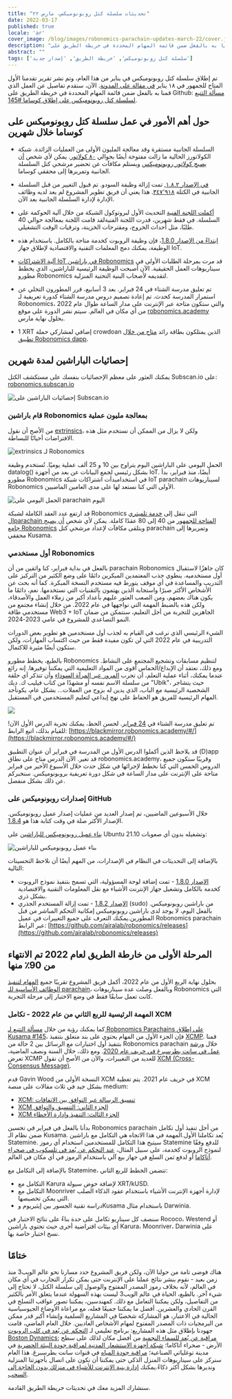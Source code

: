 ```yaml
---
title: "تحديثات سلسلة كتل روبونوميكس، مارس ٢٢"
date: 2022-03-17
published: true
locale: 'ar'
cover_image: /blog/images/robonomics-parachain-updates-march-22/cover.jpg
description: "تم إطلاق سلسلة كتل روبونوميكس في يناير من هذا العام، وتم نشر تقرير تقدمنا الأول المتاح للجمهور في ١٨ يناير في مقالة على المدونة. الآن، سنقدم تفاصيل عن العمل الذي قمنا به بالفعل ضمن قائمة المهام المحددة في خريطة الطريق على Github"
abstract: ""
tags: ['سلسلة كتل روبونوميكس', 'خريطة الطريق', 'إصدار جديد']
---
```


تم إطلاق سلسلة كتل روبونوميكس في يناير من هذا العام، وتم نشر تقرير تقدمنا الأول المتاح للجمهور في ١٨ يناير [في مقالة على المدونة](https://robonomics.network/blog/parachain-on-kusama-first-week-report/). الآن، سنقدم تفاصيل عن العمل الذي قمنا به بالفعل ضمن قائمة المهام المحددة في خريطة الطريق على Github: [مسألة التتبع لسلسلة كتل روبونوميكس على إطلاق كوساما #145](https://github.com/airalab/robonomics/issues/145).

## حول أهم الأمور في عمل سلسلة كتل روبونوميكس على كوساما خلال شهرين

- السلسلة الجانبية مستقرة وقد معالجة المليون الأولى من العمليات الزائدة. شبكة الكولاتورز الحالية ما زالت مفتوحة أيضًا بحوالي [٨٠ كولاتور](https://telemetry.parachain.robonomics.network/#list/Robonomics). يمكن لأي شخص [أن يصبح كولاتور روبونوميكس](https://wiki.robonomics.network/docs/en/how-to-launch-the-robonomics-collator/) ويستلم مكافآت عن تحضير مرشحي كتل السلسلة الجانبية وتمريرها إلى محققي كوساما.

- [في الإصدار ١.٨.٢](https://github.com/airalab/robonomics/releases/tag/v1.8.2), تمت إزالة وظيفة السودو. تم قبول التغيير من قبل السلسلة الجانبية في الكتلة [٣٤٧٬٩١٨](https://robonomics.subscan.io/block/347918). هذا يعني أن فريق تطوير المشروع لم يعد لديه وظائف الإدارة لإدارة السلسلة الجانبية بعد الآن.

- [أكملت اللجنة الفنية](https://polkadot.js.org/apps/#/techcomm) التحديث الأول لبروتوكول الشبكة من خلال آلية الحوكمة على السلسلة. في فقط شهرين، قدرت اللجنة الفنيةلقد قامت اللجنة بمعالجة حوالي 40 طلبًا، مثل أحداث الخروج، ومقترحات الخزينة، وترقيات الوقت التشغيلي.

- [ابتداءً من الإصدار 1.8.0](https://github.com/airalab/robonomics/releases/tag/v1.8.0)، فإن وظيفة الروبوت كخدمة متاحة بالكامل. باستخدام هذه الوظيفة، يمكنك دمج المعلمات التقنية والاقتصادية لإطلاق جهاز IoT.

- [آلية الاشتراكات IoT في باراشين Robonomics](https://wiki.robonomics.network/docs/en/get-subscription/) قد مرت بمرحلة الطلبات الأولى في سيناريوهات العمل الحقيقية. الآن أصبحت الوظيفة الرئيسية للباراشين، الذي يخطط مطورو Robonomics لتقديمه لأصحاب البنية التحتية المنزلية.

- تم تعليق مدرسة الشتاء في 24 فبراير. بعد 3 أسابيع، قرر المطورون التخلي عن استمرار المدرسة كحدث. تم إعادة تصميم دروس مدرسة الشتاء كدورة تعريفية لـ Robonomics، والتي ستكون متاحة عبر الإنترنت على مدار الساعة طوال عام 2022 من أي مكان في العالم. سيتم نشر الدورة على موقع [robonomics.academy](https://robonomics.academy/) بحلول نهاية مارس.

- 1 XRT إضافي لمشاركي حملة crowdoan الذين يمتلكون بطاقة رائد [متاح من خلال تطبيق Robonomics dapp](https://robonomics.app/#/bonus-for-pioneer).

## إحصائيات الباراشين لمدة شهرين

يمكنك العثور على معظم الإحصائيات بنفسك على مستكشف الكتل Subscan.io على: [robonomics.subscan.io](https://robonomics.subscan.io)

![إحصائيات الباراشين على Subscan.io](/blog/images/robonomics-parachain-updates-march-22/robonomics-parachain-subscan.jpg)

### قام باراشين Robonomics بمعالجة مليون عملية

من الأصح أن نقول [extrinsics](https://wiki.polkadot.network/docs/build-protocol-info#extrinsics)، ولكن لا يزال من الممكن أن نستخدم مثل هذه الافتراضات أحيانًا للبساطة.

![extrinsics لـ Robonomics](/blog/images/robonomics-parachain-updates-march-22/montly-extrinsics.png)

الحمل اليومي على الباراشين اليوم يتراوح بين 10 و 25 ألف عملية يوميًا. تُستخدم وظيفة datalog() بشكل رئيسي لجمع البيانات عن بعد من أجهزة IoT. أيضًا، منذ فبراير، بدأ مطورو Robonomics في استخدامبدأت اشتراكات شبكة IoT parachain لسيناريوهات Robonomics الأولى التي كنا نستعد لها على مدى العامين الماضيين.

![الحمل اليومي على parachain اليوم](/blog/images/robonomics-parachain-updates-march-22/robonomics-parachain-transactions.jpg)

قد ارتفع عدد العقد الكاملة لشبكة Robonomics التي تنقل إلى [خدمة تلميتري الparachain المتاحة للجمهور](https://telemetry.parachain.robonomics.network/#list/Robonomics) من 40 إلى 80 عقدًا كاملة. يمكن لأي شخص [أن يصبح جامع Robonomics](https://wiki.robonomics.network/docs/en/how-to-launch-the-robonomics-collator/) ويتلقى مكافآت لإعداد مرشحي كتل parachain وتمريرها إلى محققي Kusama.

### أول مستخدمي Robonomics

بالفعل في بداية فبراير، كنا واثقين من أن parachain Robonomics كان جاهزًا لاستقبال أول مستخدميه. ينطوي جذب المعتمدين المبكرين دائمًا على وضع الكثير من التركيز على التدريب والمساعدة في أي موقف يتورط فيه مستخدم النسخة المبكرة. كما أنه بحث عن الأشخاص الأكثر صبرًا واستجابة الذين يهتمون بالتقنيات التي نستخدمها. نعم، دائمًا ما يكون هناك بعضهم، ومن الصعب العثور عليهم بأعداد أكبر من زملاء العمل والأصدقاء، ولكن هذه بالضبط المهمة التي نواجهها في عام 2022. من خلال إنشاء مجتمع من مستخدمي طاقة Web3 + IoT الجاهزين للتجربة من أجل التعليم، سنتمكن من ضمان النمو التصاعدي للمشروع في عامي 2023-2024.

الشيء الرئيسي الذي نرغب في القيام به لجذب أول مستخدمين هو تطوير بعض الدورات التدريبية في عام 2022 التي لن تكون مفيدة فقط من حيث اكتساب المهارات، ولكن ستكون أيضًا مثيرة للاكتمال.

بالطبع، يخطط مطورو Robonomics لتنظيم مسابقات وتشجيع المجتمع على النشاط. ومع ذلك، نعتقد أن الإبداع/الحماس أقوى من المواد التعليمية التي يمكننا توفيرها. إنه رائع عندما يمكنك، أثناء عملية التعلم، أن تجرب [المرور عبر المرآة السوداء](https://blackmirror.robonomics.academy/#/) وأن تتذكر أي حلقة من سلسلة الاسم نفسه أو مشهدًا من كتاب فيليب ك. ديك "Ubik"، حيث يتشاجر الشخصية الرئيسية مع الباب، الذي يدين له بزوج من العملات... بشكل عام، يكونأحد المهام الرئيسية للفريق هو الحفاظ على نهج إبداعي لتعليم المستخدمين في المستقبل.

![](/blog/images/robonomics-parachain-updates-march-22/blackmirror-lesson.jpg)

تم تعليق مدرسة الشتاء في [24 فبراير](https://twitter.com/EnsRationis/status/1496885398404059136). لحسن الحظ، يمكنك تجربة الدرس الأول الآن! للقيام بذلك، اتبع الرابط: [https://blackmirror.robonomics.academy/#/](https://blackmirror.robonomics.academy/#/)

قد يلاحظ الذين أكملوا الدرس الأول من المدرسة في فبراير أن عنوان التطبيق (D)app قد تغير. الآن الدرس متاح على نطاق robonomics.academy، وقريبًا ستكون جميع الدروس الخمس التي كنا نخطط لإجرائها في شكل حدث خلال الأسبوع الأخير من فبراير متاحة على الإنترنت على مدار الساعة في شكل دورة تعريفية بروبونوميكس. سنخبركم عن ذلك بشكل منفصل.

### إصدارات روبونوميكس على GitHub

خلال الأسبوعين الماضيين، تم إصدار العديد من عمليات إصدار عميل روبونوميكس. الإصدار الأكثر صلة في وقت كتابة هذا هو [1.8.4](https://github.com/airalab/robonomics/releases).

[بناء عميل روبونوميكس للباراشين](https://wiki.robonomics.network/docs/en/how-to-build-collator-node/) على Ubuntu 21.10 وتشغيله بدون أي صعوبات:

![بناء عميل روبونوميكس للباراشين](/blog/images/robonomics-parachain-updates-march-22/building-client-for-robonomics-parachain.jpg)

بالإضافة إلى التحديثات في النظام في الإصدارات، من المهم أيضًا أن نلاحظ التحسينات التالية:

- [الإصدار 1.8.0](https://github.com/airalab/robonomics/releases/tag/v1.8.0) - تمت إضافة لوحة المسؤولية، التي تسمح بتنفيذ نموذج الروبوت كخدمة بالكامل وتشغيل جهاز الإنترنت الأشياء مع نقل المعلومات التقنية والاقتصادية بشكل ذري.
- [الإصدار 1.8.2](https://github.com/airalab/robonomics/releases/tag/v1.8.2) - تمت إزالة المستخدم الجذري (sudo) من باراشين روبونوميكس. بالفعل اليوم، لا يوجد لدى باراشين روبونوميكس إمكانية التحكم المباشر من قبل المطورين.يمكنك التعرف على جميع التغييرات في عميل Robonomics parachain عبر الرابط: [https://github.com/airalab/robonomics/releases](https://github.com/airalab/robonomics/releases)

## المرحلة الأولى من خارطة الطريق لعام 2022 تم الانتهاء من 90٪ منها

بحلول نهاية الربع الأول من عام 2022، أكمل فريق المشروع تقريبًا جميع [المهام لتنفيذ الوظائف الأساسية للـ parachain](https://github.com/airalab/robonomics/issues/145)، وبالفعل وصلت عدة سيناريوهات Robonomics التي كانت تعمل سابقًا فقط في وضع الاختبار إلى مرحلة التجربة.

### المهمة الرئيسية للربع الثاني من عام 2022 - تكامل XCM

كما يمكنك رؤية من خلال [مسألة التتبع لـ Robonomics Parachains على إطلاق Kusama #145](https://github.com/airalab/robonomics/issues/145)، فإن الجزء الأول من المهام يحتوي على بند متعلق بتنفيذ [XCMP](https://research.web3.foundation/en/latest/polkadot/XCMP/index.html). قمنا بتنفيذ أول اختبارات مع الرسائل بين 2 حالة من Robonomics parachain خلال [ورشة عمل في سانت بطرسبرغ في خريف عام 2020](https://youtu.be/zCH7RuIHEMg). ومع ذلك، خلال السنة ونصف الماضية، تعرض XCMP للعديد من التغييرات، والآن من الأصح أن نقول [XCM (Cross-Consensus Message)](https://wiki.polkadot.network/docs/learn-crosschain).

قدم Gavin Wood النسخة الأولى من XCM في خريف عام 2021. يتم تغطية XCM بشكل جيد في ثلاث مقالات على منصة medium:

- [XCM: تنسيق الرسالة عبر التوافق بين الاتفاقات](https://medium.com/polkadot-network/xcm-the-cross-consensus-message-format-3b77b1373392)
- [XCM الجزء الثاني: التنسيق والتوافق](https://medium.com/polkadot-network/xcm-part-ii-versioning-and-compatibility-b313fc257b83)
- [XCM الجزء الثالث: التنفيذ وإدارة الأخطاء](https://medium.com/polkadot-network/xcm-part-iii-execution-and-error-management-ceb8155dd166)

بدأنا بالفعل في فبراير في تحسين Robonomics parachain من أجل تنفيذ أول تكامل ضمن نظام الـ Kusama. يُعد تكاملنا الأول.المهمة في هذا الاتجاه هي التكامل مع باراشين Statemine. سيتيح هذا التكامل للمستخدمين استخدام أي رموز Statemine للدفع وفقًا لنموذج الروبوت كخدمة، على سبيل المثال، [عند التحكم عن بُعد في تلسكوب في صحراء أتاكاما](http://telescope.merklebot.com/) أو لدفع ثمن السلع في جهاز بيع آلي باستخدام الرموز في أي مكان في العالم.

بالإضافة إلى التكامل مع Statemine، تتضمن الخطط للربع الثاني:

- التكامل مع Karura لإضافة حوض سيولة XRT/kUSD.
- التكامل مع Moonriver لإدارة أجهزة الإنترنت الأشياء باستخدام عقود الذكاء الصلب التي يمكن تخصيصها.
- دراسة تقنية الجسور بين إيثيريوم وKusama باستخدام مثال Darwinia.

سنصف كل سيناريو تكامل على حدة بناءً على نتائج الاختبار في Rococo، Westend أو أي بيئات افتراضية أخرى حيث تحتوي باراشين Karura، Moonriver، Darwinia على نسخ اختبار خاصة بها.

## ختامًا

هناك فوضى تامة من حولنا الآن، ولكن فريق المشروع حدد مسارنا نحو عالم الويب3 منذ زمن بعيد - نقوم بنشر نتائج عملنا على الإنترنت حتى يمكن تكرار التجارب في أي مكان في العالم، لأنه بخلاف رموز المصدر المفتوح والوصول إلى سلسلة الكتل، لا تحتاج إلى شيء آخر. بالطبع، الحياة في عالم الويب3 ليست بهذه السهولة عندما يتعلق الأمر بالكثير من التفاصيل، ولكن يمكننا التعامل مع ذلك. كمهندسين، يمكننا تصور عواقب التسلح في القرن الحادي والعشرين. أفضل ما يمكننا جميعًا فعله، مع مراعاة الأوضاع الجيوسياسية الحالية في الاعتبار، هو المشاركة شخصيًا في المشاريع السلمية وإنشاء أكبر قدر ممكن من البرمجيات ذات المصدر المفتوح لمهام الأشخاص العاديين. خلال العام الماضي، قامت جهودنا بإطلاق مثل هذه المشاريع: برنامج تعليمي لـ [التحكم عن بُعد في كلب الروبوت Boston Dynamics](https://spot-sdk.education/); [مراقبة عن بُعد للسماء النجمية](https://www.youtube.com/watch?v=Up8hESnXnaY) من أفضل مكان لذلك على سطح الأرض - صحراء أتاكاما؛ [شبكة أجهزة الاستشعار المدنية لمراقبة جودة البيئة الحضرية](https://airalab.org/en/air-monitoring) في مدينة توغلياتي الصناعية؛ [مراقبة جودة المياه](https://www.youtube.com/watch?v=4iCkdF2UJmo) في قنوات سانت بطرسبرغ. هذا العام سنركز على سيناريوهات المنزل الذكي حتى يمكننا أن نكون على اتصال بأجهزتنا المنزلية ونديرها بشكل أكثر ذكاءً.يمكنك [إدارة بنية الإنترنت للأشياء في منزلك بدون الحاجة إلى السحب](https://wiki.robonomics.network/docs/ar/home-assistant-begin/).

سنشارك المزيد معك في تحديثات خريطة الطريق القادمة.